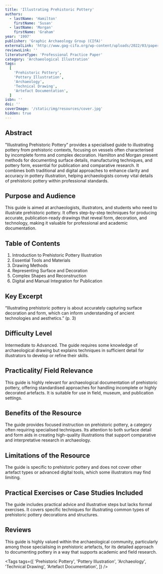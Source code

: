 ```yaml
---
title: 'Illustrating Prehistoric Pottery'
authors:
  - lastName: 'Hamilton'
    firstName: 'Susan'
  - lastName: 'Morgan'
    firstName: 'Graham'
year: '1997'
publisher: 'Graphic Archaeology Group (CIfA)'
externalLink: 'http://www.gag-cifa.org/wp-content/uploads/2022/03/paper-13-prehistoricpottery.pdf'
reviewsLink: ''
literatureType: 'Professional Practice Paper'
category: 'Archaeological Illustration'
tags:
  [
    'Prehistoric Pottery',
    'Pottery Illustration',
    'Archaeology',
    'Technical Drawing',
    'Artefact Documentation',
  ]
isbn: ''
doi: ''
coverImage: '/static/img/resources/cover.jpg'
hidden: true
---
```


## Abstract

"Illustrating Prehistoric Pottery" provides a specialised guide to illustrating pottery from prehistoric contexts, focusing on vessels often characterised by incomplete forms and complex decoration. Hamilton and Morgan present methods for documenting surface details, manufacturing techniques, and pottery form, essential for publication and comparative research. It combines both traditional and digital approaches to enhance clarity and accuracy in pottery illustration, helping archaeologists convey vital details of prehistoric pottery within professional standards.

## Purpose and Audience

This guide is aimed at archaeologists, illustrators, and students who need to illustrate prehistoric pottery. It offers step-by-step techniques for producing accurate, publication-ready drawings that reveal form, decoration, and technology, making it valuable for professional and academic documentation.

## Table of Contents

1. Introduction to Prehistoric Pottery Illustration
2. Essential Tools and Materials
3. Drawing Methods
4. Representing Surface and Decoration
5. Complex Shapes and Reconstruction
6. Digital and Manual Integration for Publication

## Key Excerpt

“Illustrating prehistoric pottery is about accurately capturing surface decoration and form, which can inform understanding of ancient technologies and aesthetics.” (p. 3)

## Difficulty Level

Intermediate to Advanced. The guide requires some knowledge of archaeological drawing but explains techniques in sufficient detail for illustrators to develop or refine their skills.

## Practicality/ Field Relevance

This guide is highly relevant for archaeological documentation of prehistoric pottery, offering standardised approaches for handling incomplete or highly decorated artefacts. It is suitable for use in field, museum, and publication settings.

## Benefits of the Resource

The guide provides focused instruction on prehistoric pottery, a category often requiring specialised techniques. Its attention to both surface detail and form aids in creating high-quality illustrations that support comparative and interpretative research in archaeology.

## Limitations of the Resource

The guide is specific to prehistoric pottery and does not cover other artefact types or advanced digital tools, which some illustrators may find limiting.

## Practical Exercises or Case Studies Included

The guide includes practical advice and illustrative steps but lacks formal exercises. It covers specific techniques for illustrating common types of prehistoric pottery decorations and structures.

## Reviews

This guide is highly valued within the archaeological community, particularly among those specialising in prehistoric artefacts, for its detailed approach to documenting pottery in a way that supports academic and field research.

<Tags
  tags={[
    'Prehistoric Pottery',
    'Pottery Illustration',
    'Archaeology',
    'Technical Drawing',
    'Artefact Documentation',
  ]}
/>
